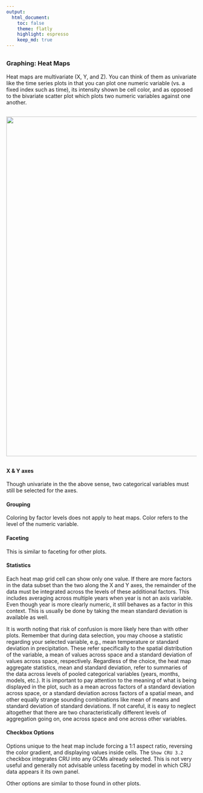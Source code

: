 ```yaml
---
output:
  html_document:
    toc: false
    theme: flatly
    highlight: espresso
    keep_md: true
---
```


##
##
### Graphing: Heat Maps
Heat maps are multivariate (X, Y, and Z).
You can think of them as univariate like the time series plots in that you can plot one numeric variable (vs. a fixed index such as time), its intensity shown be cell color,
and as opposed to the bivariate scatter plot which plots two numeric variables against one another.

##
<img class="centered" src="img/plotHM_example_1_black.png" width="900"/>

##

#### X & Y axes
Though univariate in the the above sense, two categorical variables must still be selected for the axes.

#### Grouping
Coloring by factor levels does not apply to heat maps. Color refers to the level of the numeric variable.

#### Faceting
This is similar to faceting for other plots.

#### Statistics
Each heat map grid cell can show only one value.
If there are more factors in the data subset than the two along the X and Y axes, the remainder of the data must be integrated across the levels of these additional factors.
This includes averaging across multiple years when year is not an axis variable. Even though year is more clearly numeric, it still behaves as a factor in this context.
This is usually be done by taking the mean standard deviation is available as well.

It is worth noting that risk of confusion is more likely here than with other plots.
Remember that during data selection, you may choose a statistic regarding your selected variable, e.g., mean temperature or standard deviation in precipitation.
These refer specifically to the spatial distribution of the variable, a mean of values across space and a standard deviation of values across space, respectively.
Regardless of the choice, the heat map aggregate statistics, mean and standard deviation, refer to summaries of the data across levels of pooled categorical variables (years, months, models, etc.).
It is important to pay attention to the meaning of what is being displayed in the plot, such as a mean across factors of a standard deviation across space,
or a standard deviation across factors of a spatial mean, and other equally strange sounding combinations like mean of means and standard deviation of standard deviations.
If not careful, it is easy to neglect altogether that there are two characteristically different levels of aggregation going on, one across space and one across other variables.

#### Checkbox Options
Options unique to the heat map include forcing a 1:1 aspect ratio, reversing the color gradient, and displaying values inside cells.
The `Show CRU 3.2` checkbox integrates CRU into any GCMs already selected.
This is not very useful and generally not advisable unless faceting by model in which CRU data appears it its own panel.

Other options are similar to those found in other plots.

